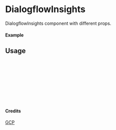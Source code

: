 
<Meta of={DialogflowInsights} title="GCP/DialogflowInsights" />

# DialogflowInsights

DialogflowInsights component with different props.

#### Example

<Canvas of={DialogflowInsights.Primary} />

## Usage

```ts
import { DialogflowInsights } from "yadl-ui";

const Example = () => {
  return (
      <DialogflowInsights />
  );
};

export default Example;
```

#### Credits
[GCP](https://cloud.google.com/icons)
